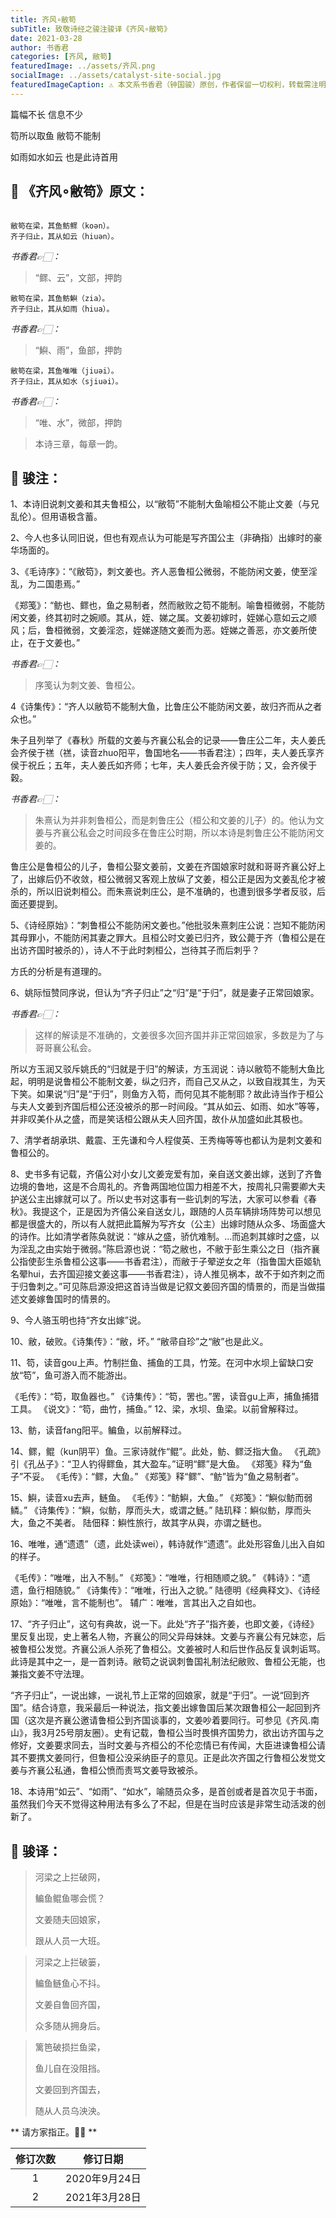 ```yaml
---
title: 齐风∘敝笱
subTitle: 致敬诗经之骏注骏译《齐风∘敝笱》 
date: 2021-03-28 
author: 书香君
categories: [齐风, 敝笱]
featuredImage: ../assets/齐风.png
socialImage: ../assets/catalyst-site-social.jpg
featuredImageCaption: ⚠️️ 本文系书香君（钟国骏）原创，作者保留一切权利，转载需注明出处。
---
```


篇幅不长
信息不少

笱所以取鱼
敝笱不能制

如雨如水如云
也是此诗首用

## 🌼 《齐风∘敝笱》原文：
```

敝笱在梁，其鱼鲂鳏（koən）。
齐子归止，其从如云（hiuən）。

```
*书香君👉🏻：* 

> “鳏、云”，文部，押韵

```
敝笱在梁，其鱼鲂鱮（zia）。
齐子归止，其从如雨（hiua）。

```
*书香君👉🏻：* 

> “鱮、雨”，鱼部，押韵

```
敝笱在梁，其鱼唯唯（jiuəi）。
齐子归止，其从如水（sjiuəi）。

```
*书香君👉🏻：* 

> “唯、水”，微部，押韵

> 本诗三章，每章一韵。

## 🍁️ 骏注：

1、本诗旧说刺文姜和其夫鲁桓公，以“敝笱”不能制大鱼喻桓公不能止文姜（与兄乱伦）。但用语极含蓄。

2、今人也多认同旧说，但也有观点认为可能是写齐国公主（非确指）出嫁时的豪华场面的。

3、《毛诗序》：“《敝笱》，刺文姜也。齐人恶鲁桓公微弱，不能防闲文姜，使至淫乱，为二国患焉。”

《郑笺》：“鲂也、鳏也，鱼之易制者，然而敝败之笱不能制。喻鲁桓微弱，不能防闲文姜，终其初时之婉顺。其从，姪、娣之属。文姜初嫁时，姪娣心意如云之顺风；后，鲁桓微弱，文姜淫恣，姪娣遂随文姜而为恶。姪娣之善恶，亦文姜所使止，在于文姜也。”

*书香君👉🏻：* 

> 序笺认为刺文姜、鲁桓公。

4《诗集传》：“齐人以敝笱不能制大鱼，比鲁庄公不能防闲文姜，故归齐而从之者众也。”

朱子且列举了《春秋》所载的文姜与齐襄公私会的记录——鲁庄公二年，夫人姜氏会齐侯于禚（禚，读音zhuo阳平，鲁国地名——书香君注）；四年，夫人姜氏享齐侯于祝丘；五年，夫人姜氏如齐师；七年，夫人姜氏会齐侯于防；又，会齐侯于穀。

*书香君👉🏻：* 

> 朱熹认为并非刺鲁桓公，而是刺鲁庄公（桓公和文姜的儿子）的。他认为文姜与齐襄公私会之时间段多在鲁庄公时期，所以本诗是刺鲁庄公不能防闲文姜的。

鲁庄公是鲁桓公的儿子，鲁桓公娶文姜前，文姜在齐国娘家时就和哥哥齐襄公好上了，出嫁后仍不收敛，桓公微弱又客观上放纵了文姜，桓公正是因为文姜乱伦才被杀的，所以旧说刺桓公。而朱熹说刺庄公，是不准确的，也遭到很多学者反驳，后面还要提到。

5、《诗经原始》：“刺鲁桓公不能防闲文姜也。”他批驳朱熹刺庄公说：岂知不能防闲其母罪小，不能防闲其妻之罪大。且桓公时文姜已归齐，致公薨于齐（鲁桓公是在出访齐国时被杀的），诗人不于此时刺桓公，岂待其子而后刺乎？

方氏的分析是有道理的。

6、姚际恒赞同序说，但认为“齐子归止”之“归”是“于归”，就是妻子正常回娘家。

*书香君👉🏻：* 

> 这样的解读是不准确的，文姜很多次回齐国并非正常回娘家，多数是为了与哥哥襄公私会。

所以方玉润又驳斥姚氏的“归就是于归”的解读，方玉润说：诗以敝笱不能制大鱼比起，明明是说鲁桓公不能制文姜，纵之归齐，而自己又从之，以致自戕其生，为天下笑。如果说“归”是“于归”，则鱼方入笱，而何见其不能制耶？故此诗当作于桓公与夫人文姜到齐国后桓公还没被杀的那一时间段。“其从如云、如雨、如水”等等，并非叹美仆从之盛，而是笑话桓公跟从夫人回齐国，故仆从加盛如此其极也。

7、清学者胡承珙、戴震、王先谦和今人程俊英、王秀梅等等也都认为是刺文姜和鲁桓公的。

8、史书多有记载，齐僖公对小女儿文姜宠爱有加，亲自送文姜出嫁，送到了齐鲁边境的鲁地，这是不合周礼的。齐鲁两国地位国力相差不大，按周礼只需要卿大夫护送公主出嫁就可以了。所以史书对这事有一些讥刺的写法，大家可以参看《春秋》。我提这个，正是因为齐僖公亲自送女儿，跟随的人员车辆排场阵势可以想见都是很盛大的，所以有人就把此篇解为写齐女（公主）出嫁时随从众多、场面盛大的诗作。比如清学者陈奂就说：“嫁从之盛，骄伉难制。…而追刺其嫁时之盛，以为淫乱之由实始于微弱。”陈启源也说：“笱之敝也，不敝于彭生乘公之日（指齐襄公指使彭生杀鲁桓公这事——书香君注），而敝于子翚逆女之年（指鲁国大臣姬轨名翚hui，去齐国迎接文姜这事——书香君注），诗人推见祸本，故不于如齐刺之而于归鲁刺之。”可见陈启源没把这首诗当做是记叙文姜回齐国的情景的，而是当做描述文姜嫁鲁国时的情景的。

9、今人骆玉明也持“齐女出嫁”说。

10、敝，破败。《诗集传》：“敝，坏。”
“敝帚自珍”之“敝”也是此义。

11、笱，读音gou上声。竹制拦鱼、捕鱼的工具，竹笼。在河中水坝上留缺口安放“笱”，鱼可游入而不能游出。

《毛传》：“笱，取鱼器也。”
《诗集传》：“笱，罟也。”罟，读音gu上声，捕鱼捕猎工具。
《说文》：“笱，曲竹，捕鱼。”
12、梁，水坝、鱼梁。以前曾解释过。

13、鲂，读音fang阳平。鳊鱼，以前解释过。

14、鳏，鲲（kun阴平）鱼。三家诗就作“鲲”。此处，鲂、鳏泛指大鱼。
《孔疏》引《孔丛子》：“卫人钓得鳏鱼，其大盈车。”证明“鳏”是大鱼。
《郑笺》释为“鱼子”不妥。
《毛传》：“鳏，大鱼。”
《郑笺》释“鳏”、“鲂”皆为“鱼之易制者”。

15、鱮，读音xu去声，鲢鱼。
《毛传》：“鲂鱮，大鱼。”
《郑笺》：“鱮似鲂而弱鳞。”
《诗集传》：“鱮，似鲂，厚而头大，或谓之鲢。”
陆玑释：鱮似鲂，厚而头大，鱼之不美者。
陆佃释：鱮性旅行，故其字从與，亦谓之鲢也。

16、唯唯，通“遗遗”（遗，此处读wei），韩诗就作“遗遗”。此处形容鱼儿出入自如的样子。

《毛传》：“唯唯，出入不制。”
《郑笺》：“唯唯，行相随顺之貌。”
《韩诗》：“遗遗，鱼行相随貌。”
《诗集传》：“唯唯，行出入之貌。”
陆德明《经典释文》、《诗经原始》：“唯唯，言不能制也”。
辅广：唯唯，言其出入之自如也。

17、“齐子归止”，这句有典故，说一下。此处“齐子”指齐姜，也即文姜，《诗经》里反复出现，史上著名人物，齐襄公的同父异母妹妹。文姜与齐襄公有兄妹恋，后被鲁桓公发觉。齐襄公派人杀死了鲁桓公。文姜被时人和后世作品反复讽刺诟骂。此诗是其中之一，是一首刺诗。敝笱之说讽刺鲁国礼制法纪敝败、鲁桓公无能，也兼指文姜不守法理。

“齐子归止”，一说出嫁，一说礼节上正常的回娘家，就是“于归”。一说“回到齐国”。结合诗意，我采最后一种说法，指文姜出嫁鲁国后某次跟鲁桓公一起回到齐国（这次是齐襄公邀请鲁桓公到齐国谈事的，文姜吵着要同行。可参见《齐风.南山》，我3月25号朋友圈）。史有记载，鲁桓公当时畏惧齐国势力，欲出访齐国与之修好，文姜要求同去，当时文姜与齐桓公的不伦恋情已有传闻，大臣进谏鲁桓公请其不要携文姜同行，但鲁桓公没采纳臣子的意见。正是此次齐国之行鲁桓公发觉文姜与齐襄公私通，鲁桓公愤而责骂文姜导致被杀。

18、本诗用“如云”、“如雨”、“如水”，喻随员众多，是首创或者是首次见于书面，虽然我们今天不觉得这种用法有多么了不起，但是在当时应该是非常生动活泼的创新了。

## 🍁️ 骏译：

> 河梁之上拦破网，
> 
> 鳊鱼鲲鱼哪会慌？
> 
> 文姜随夫回娘家，
> 
> 跟从人员一大班。

> 河梁之上拦破篓，
> 
> 鳊鱼鲢鱼心不抖。
> 
> 文姜自鲁回齐国，
> 
> 众多随从拥身后。

> 篱笆破损拦鱼梁，
> 
> 鱼儿自在没阻挡。
> 
> 文姜回到齐国去，
> 
> 随从人员乌泱泱。

** 请方家指正。🙏🏻 **

| 修订次数      | 修订日期 | 
|   :----: |    :----:   | 
| 1    | 2020年9月24日       | 
| 2    | 2021年3月28日       | 

